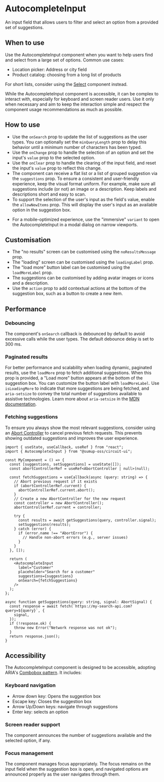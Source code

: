 
<Meta of={Stories} />

# AutocompleteInput

<Status variant="experimental" />

An input field that allows users to filter and select an option from a provided set of suggestions.

<Story of={Stories.Base} />
<Props />

## When to use

Use the AutocompleteInput component when you want to help users find and select from a large set of options. Common use cases:

- Location picker: Address or city field
- Product catalog: choosing from a long list of products

For short lists, consider using the [Select](Forms/Select/Docs) component instead.

While the AutocompleteInput component is accessible, it can be complex to interact with, especially for keyboard and screen reader users. Use it only when necessary and aim to keep the interaction simple and respect the component usage recommendations as much as possible.

## How to use

- Use the `onSearch` prop to update the list of suggestions as the user types. You can optionally set the `minQueryLength` prop to delay this behavior until a minimum number of characters has been typed.
- Use the `onChange` prop to handle the selection of an option and set the input's `value` prop to the selected option.
- Use the `onClear` prop to handle the clearing of the input field, and reset the input's `value` prop to reflect this change.
- The component can receive a flat list or a list of grouped suggestion via the `suggestions` prop. To ensure a consistent and user-friendly experience, keep the visual format uniform. For example, make sure all suggestions include (or not) an image or a description. Keep labels and descriptions short and easy to scan.
- To support the selection of the user's input as the field's value, enable the `allowNewItems` prop. This will display the user's input as an available option in the suggestion box.

<Story of={Stories.AllowNewItems} />

- For a mobile-optimized experience, use the "immersive" `variant` to open the AutocompleteInput in a modal dialog on narrow viewports.

## Customisation

- The "no results" screen can be customised using the `noResultsMessage` prop.
- The "loading" screen can be customised using the `loadingLabel` prop.
- The "load more" button label can be customised using the `loadMoreLabel` prop.
- The suggestions can be customised by adding avatar images or icons and a description.
- Use the `action` prop to add contextual actions at the bottom of the suggestion box, such as a button to create a new item.

<Story of={Stories.WithAction} />

## Performance

### Debouncing

The component's `onSearch` callback is debounced by default to avoid excessive calls while the user types. The default debounce delay is set to 300 ms.

### Paginated results

For better performance and scalability when loading dynamic, paginated results, use the `loadMore` prop to fetch additional suggestions. When this prop is provided, a "Load more" button appears at the bottom of the suggestion box. You can customize the button label with `loadMoreLabel`. Use `isLoadingMore` to indicate that more suggestions are being fetched, and `aria-setsize` to convey the total number of suggestions available to assistive technologies. Learn more about `aria-setsize` in the [MDN documentation](https://developer.mozilla.org/en-US/docs/Web/Accessibility/ARIA/Reference/Attributes/aria-setsize).

<Story of={Stories.LoadMore} />

### Fetching suggestions

To ensure you always show the most relevant suggestions, consider using an [Abort Controller](https://developer.mozilla.org/en-US/docs/Web/API/AbortController) to cancel previous fetch requests. This prevents showing outdated suggestions and improves the user experience.

```tsx
import { useState, useCallback, useRef } from "react";
import { AutocompleteInput } from "@sumup-oss/circuit-ui";

const MyComponent = () => {
  const [suggestions, setSuggestions] = useState([]);
  const abortControllerRef = useRef<AbortController | null>(null);

  const fetchSuggestions = useCallback(async (query: string) => {
    // Abort previous request if it exists
    if (abortControllerRef.current) {
      abortControllerRef.current.abort();
    }
    // Create a new AbortController for the new request
    const controller = new AbortController();
    abortControllerRef.current = controller;

    try {
      const results = await getSuggestions(query, controller.signal);
      setSuggestions(results);
    } catch (error) {
      if (error.name !== "AbortError") {
        // Handle non-abort errors (e.g., server issues)
      }
    }
  }, []);

  return (
    <AutocompleteInput
      label="Customer"
      placeholder="Search for a customer"
      suggestions={suggestions}
      onSearch={fetchSuggestions}
    />
  );
};

async function getSuggestions(query: string, signal: AbortSignal) {
  const response = await fetch(`https://my-search-api.com?query=${query}`, {
    signal,
  });
  if (!response.ok) {
    throw new Error("Network response was not ok");
  }
  return response.json();
}
```

## Accessibility

The AutocompleteInput component is designed to be accessible, adopting ARIA's [Combobox pattern](https://www.w3.org/WAI/ARIA/apg/patterns/combobox/). It includes:

### Keyboard navigation
- Arrow down key: Opens the suggestion box
- Escape key: Closes the suggestion box
- Arrow Up/Down keys: navigate through suggestions
- Enter key: selects an option

### Screen reader support
The component announces the number of suggestions available and the selected option, if any.

### Focus management
The component manages focus appropriately. The focus remains on the input field when the suggestion box is open, and navigated options are announced properly as the user navigates through them.
